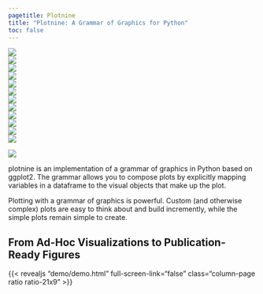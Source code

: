```yaml
---
pagetitle: Plotnine
title: "Plotnine: A Grammar of Graphics for Python"
toc: false
---
```



```{=html}
<div id="section-banner" class="column-screen">
  <div class="grid gap-2 column-page my-4 p-2">
    <div class="thumbnail g-col-2">
      <a href="gallery/anscombes-quartet.html">
        <img src="gallery/thumbnails/anscombes-quartet.png">
      </a>
    </div>
    <div class="thumbnail g-col-2">
      <a href="gallery/anscombes-quartet.html">
        <img src="gallery/thumbnails/coal-production-since-1900.png">
      </a>
    </div>
    <div class="thumbnail g-col-2">
      <a href="gallery/anscombes-quartet.html">
        <img src="gallery/thumbnails/dimensionality-reduction-animated.png">
      </a>
    </div>
    <div class="thumbnail g-col-2">
      <a href="gallery/anscombes-quartet.html">
        <img src="gallery/thumbnails/weather-forecast-plot.png">
      </a>
    </div>
    <div class="thumbnail g-col-2">
      <a href="gallery/anscombes-quartet.html">
        <img src="gallery/thumbnails/heatmap.png">
      </a>
    </div>
    <div class="thumbnail g-col-2">
      <a href="gallery/anscombes-quartet.html">
        <img src="gallery/thumbnails/womens-soccer.png">
        </a>
    </div>
    <div class="thumbnail g-col-2">
      <a href="gallery/anscombes-quartet.html">
        <img src="gallery/thumbnails/stations.png">
      </a>
    </div>
    <div class="thumbnail g-col-2">
      <a href="gallery/anscombes-quartet.html">
        <img src="gallery/thumbnails/netflix.png">
      </a>
    </div>
    <div class="thumbnail g-col-2">
      <a href="gallery/anscombes-quartet.html">
        <img src="gallery/thumbnails/language.png">
      </a>
    </div>
    <div class="thumbnail g-col-2">
      <a href="gallery/anscombes-quartet.html">
        <img src="gallery/thumbnails/clock.png">
      </a>
    </div>
    <div class="thumbnail g-col-2">
      <a href="gallery/anscombes-quartet.html">
        <img src="gallery/thumbnails/bar.png">
      </a>
    </div>
    <div class="thumbnail g-col-2">
      <a href="gallery/anscombes-quartet.html">
        <img src="gallery/thumbnails/dutch.png">
      </a>
    </div>
  </div>
</div>
```


::: {#section-intro}
:::: {.column-body}

::::: {layout="[ 30, 70 ]"}

::: {#first-column}

<img src="https://plotnine.org/images/logo-512.png">

:::

::: {#second-column}

plotnine is an implementation of a grammar of graphics in Python based on ggplot2. The grammar allows you to compose plots by explicitly mapping variables in a dataframe to the visual objects that make up the plot.

Plotting with a grammar of graphics is powerful. Custom (and otherwise complex) plots are easy to think about and build incremently, while the simple plots remain simple to create.

:::

:::::

::::
:::



::: {#section-demo}

## From Ad-Hoc Visualizations to Publication-Ready Figures

{{< revealjs "demo/demo.html" full-screen-link="false" class="column-page ratio ratio-21x9" >}}

:::

